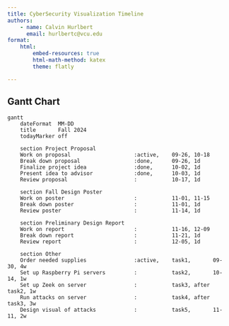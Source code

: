 ```yaml
---
title: CyberSecurity Visualization Timeline
authors:
    - name: Calvin Hurlbert
      email: hurlbertc@vcu.edu
format: 
    html: 
        embed-resources: true
        html-math-method: katex
        theme: flatly

---
```


## Gantt Chart

```mermaid
gantt
    dateFormat  MM-DD
    title       Fall 2024
    todayMarker off

    section Project Proposal
    Work on proposal                    :active,    09-26, 10-18
    Break down proposal                 :done,      09-26, 1d
    Finalize project idea               :done,      10-02, 1d
    Present idea to advisor             :done,      10-03, 1d
    Review proposal                     :           10-17, 1d

    section Fall Design Poster
    Work on poster                      :           11-01, 11-15
    Break down poster                   :           11-01, 1d
    Review poster                       :           11-14, 1d

    section Preliminary Design Report
    Work on report                      :           11-16, 12-09
    Break down report                   :           11-21, 1d
    Review report                       :           12-05, 1d

    section Other
    Order needed supplies               :active,    task1,       09-30, 4w
    Set up Raspberry Pi servers         :           task2,       10-14, 1w
    Set up Zeek on server               :           task3, after task2, 1w
    Run attacks on server               :           task4, after task3, 3w
    Design visual of attacks            :           task5,       11-11, 2w

```

